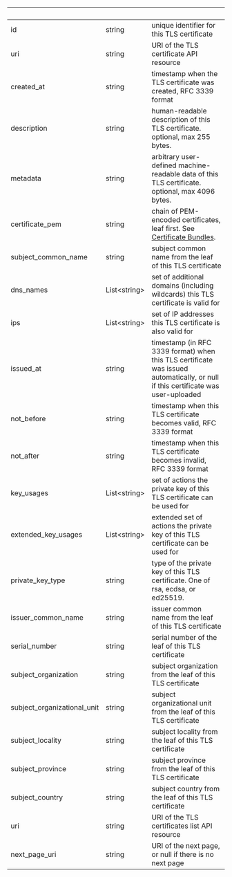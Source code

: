 | &nbsp;                      | &nbsp;             | &nbsp;                                                                                                                                    |
| --------------------------- | ------------------ | ----------------------------------------------------------------------------------------------------------------------------------------- |
| id                          | string             | unique identifier for this TLS certificate                                                                                                |
| uri                         | string             | URI of the TLS certificate API resource                                                                                                   |
| created_at                  | string             | timestamp when the TLS certificate was created, RFC 3339 format                                                                           |
| description                 | string             | human-readable description of this TLS certificate. optional, max 255 bytes.                                                              |
| metadata                    | string             | arbitrary user-defined machine-readable data of this TLS certificate. optional, max 4096 bytes.                                           |
| certificate_pem             | string             | chain of PEM-encoded certificates, leaf first. See [Certificate Bundles](https://ngrok.com/docs/cloud-edge/endpoints#certificate-chains). |
| subject_common_name         | string             | subject common name from the leaf of this TLS certificate                                                                                 |
| dns_names                   | List&lt;string&gt; | set of additional domains (including wildcards) this TLS certificate is valid for                                                         |
| ips                         | List&lt;string&gt; | set of IP addresses this TLS certificate is also valid for                                                                                |
| issued_at                   | string             | timestamp (in RFC 3339 format) when this TLS certificate was issued automatically, or null if this certificate was user-uploaded          |
| not_before                  | string             | timestamp when this TLS certificate becomes valid, RFC 3339 format                                                                        |
| not_after                   | string             | timestamp when this TLS certificate becomes invalid, RFC 3339 format                                                                      |
| key_usages                  | List&lt;string&gt; | set of actions the private key of this TLS certificate can be used for                                                                    |
| extended_key_usages         | List&lt;string&gt; | extended set of actions the private key of this TLS certificate can be used for                                                           |
| private_key_type            | string             | type of the private key of this TLS certificate. One of rsa, ecdsa, or ed25519.                                                           |
| issuer_common_name          | string             | issuer common name from the leaf of this TLS certificate                                                                                  |
| serial_number               | string             | serial number of the leaf of this TLS certificate                                                                                         |
| subject_organization        | string             | subject organization from the leaf of this TLS certificate                                                                                |
| subject_organizational_unit | string             | subject organizational unit from the leaf of this TLS certificate                                                                         |
| subject_locality            | string             | subject locality from the leaf of this TLS certificate                                                                                    |
| subject_province            | string             | subject province from the leaf of this TLS certificate                                                                                    |
| subject_country             | string             | subject country from the leaf of this TLS certificate                                                                                     |
| uri                         | string             | URI of the TLS certificates list API resource                                                                                             |
| next_page_uri               | string             | URI of the next page, or null if there is no next page                                                                                    |
